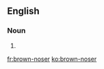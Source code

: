 {{also|brownnoser|brown noser}}
==English==

===Noun===
{{en-noun}}

# {{alternative spelling of|brown noser|lang=en}}

[[fr:brown-noser]]
[[ko:brown-noser]]